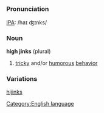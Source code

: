 [[Category:English language]]
=={{en}}==

===Pronunciation===
[[IPA]]: /haɪ ʤɪnks/

===Noun===
'''high jinks''' (plural)

# [[tricky]] and/or [[humorous]] [[behavior]]

===Variations===
[[hijinks]]